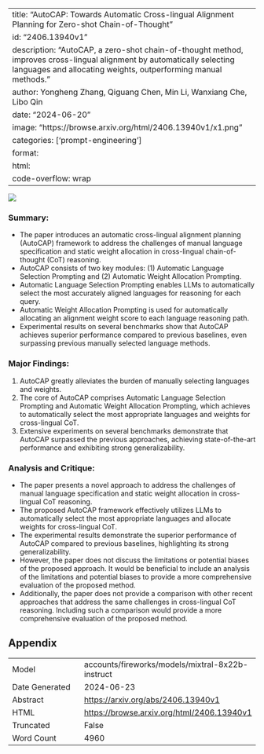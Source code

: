 
---
title: "AutoCAP: Towards Automatic Cross-lingual Alignment Planning for Zero-shot Chain-of-Thought"
id: "2406.13940v1"
description: "AutoCAP, a zero-shot chain-of-thought method, improves cross-lingual alignment by automatically selecting languages and allocating weights, outperforming manual methods."
author: Yongheng Zhang, Qiguang Chen, Min Li, Wanxiang Che, Libo Qin
date: "2024-06-20"
image: "https://browse.arxiv.org/html/2406.13940v1/x1.png"
categories: ['prompt-engineering']
format:
  html:
    code-overflow: wrap
---

![](https://browse.arxiv.org/html/2406.13940v1/x1.png)

### Summary:
- The paper introduces an automatic cross-lingual alignment planning (AutoCAP) framework to address the challenges of manual language specification and static weight allocation in cross-lingual chain-of-thought (CoT) reasoning.
- AutoCAP consists of two key modules: (1) Automatic Language Selection Prompting and (2) Automatic Weight Allocation Prompting.
- Automatic Language Selection Prompting enables LLMs to automatically select the most accurately aligned languages for reasoning for each query.
- Automatic Weight Allocation Prompting is used for automatically allocating an alignment weight score to each language reasoning path.
- Experimental results on several benchmarks show that AutoCAP achieves superior performance compared to previous baselines, even surpassing previous manually selected language methods.

### Major Findings:
1. AutoCAP greatly alleviates the burden of manually selecting languages and weights.
2. The core of AutoCAP comprises Automatic Language Selection Prompting and Automatic Weight Allocation Prompting, which achieves to automatically select the most appropriate languages and weights for cross-lingual CoT.
3. Extensive experiments on several benchmarks demonstrate that AutoCAP surpassed the previous approaches, achieving state-of-the-art performance and exhibiting strong generalizability.

### Analysis and Critique:
- The paper presents a novel approach to address the challenges of manual language specification and static weight allocation in cross-lingual CoT reasoning.
- The proposed AutoCAP framework effectively utilizes LLMs to automatically select the most appropriate languages and allocate weights for cross-lingual CoT.
- The experimental results demonstrate the superior performance of AutoCAP compared to previous baselines, highlighting its strong generalizability.
- However, the paper does not discuss the limitations or potential biases of the proposed approach. It would be beneficial to include an analysis of the limitations and potential biases to provide a more comprehensive evaluation of the proposed method.
- Additionally, the paper does not provide a comparison with other recent approaches that address the same challenges in cross-lingual CoT reasoning. Including such a comparison would provide a more comprehensive evaluation of the proposed method.

## Appendix

|          |          |
|----------|----------|
| Model     | accounts/fireworks/models/mixtral-8x22b-instruct       |
| Date Generated     | 2024-06-23       |
| Abstract | [https://arxiv.org/abs/2406.13940v1](https://arxiv.org/abs/2406.13940v1)        |
| HTML     | [https://browse.arxiv.org/html/2406.13940v1](https://browse.arxiv.org/html/2406.13940v1)       |
| Truncated       | False       |
| Word Count       | 4960       |